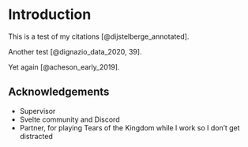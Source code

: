 # Introduction {#intro}

This is a test of my citations [@dijstelberge_annotated].

Another test [@dignazio_data_2020, 39].

Yet again [@acheson_early_2019].

## Acknowledgements
- Supervisor
- Svelte community and Discord
- Partner, for playing Tears of the Kingdom while I work so I don't get distracted

